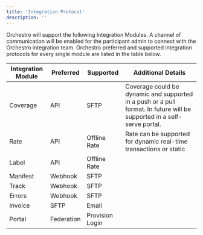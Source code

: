 ```yaml
---
title: 'Integration Protocol'
description: ''
---
```


Orchestro will support the following Integration Modules. A channel of communication will be enabled for the participant admin to connect with the Orchestro integration team. Orchestro preferred and supported integration protocols for every single module are listed in the table below. 
 
| Integration Module | Preferred | Supported | Additional Details |
|---|---|---|---|
| Coverage | API | SFTP | Coverage could be dynamic and supported in a push or a pull format. In future will be supported in a self-serve portal. |  
| Rate | API | Offline Rate | Rate can be supported for dynamic real-time transactions or static |
| Label | API | Offline Rate |
| Manifest | Webhook | SFTP |
| Track | Webhook | SFTP |
| Errors | Webhook | SFTP |
| Invoice | SFTP | Email |
| Portal | Federation | Provision Login |
 

 

